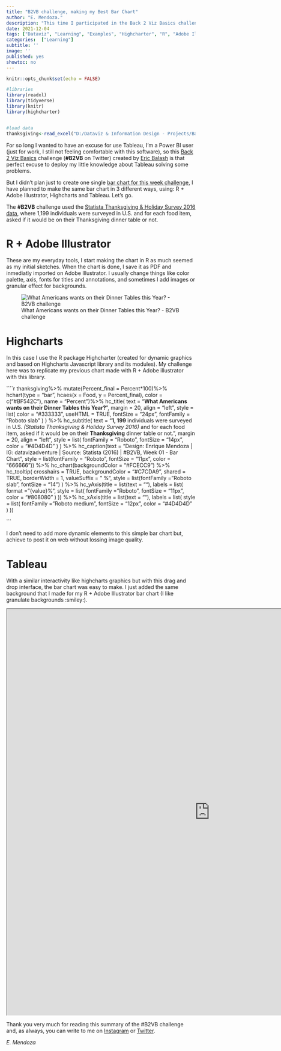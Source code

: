 ```yaml
---
title: "B2VB challenge, making my Best Bar Chart"
author: "E. Mendoza."
description: "This time I participated in the Back 2 Viz Basics challenge making my Best Bar Chart for the week 01, using  the Statista Thanksgiving & Holiday Survey 2016 data."
date: 2021-12-04
tags: ["Dataviz", "Learning", "Examples", "Highcharter", "R", "Adobe Illustrator", "Challenge", "B2VB"]
categories:  ["Learning"]
subtitle: ''
image: ''
published: yes
showtoc: no
---
```



```r
knitr::opts_chunk$set(echo = FALSE)

#libraries
library(readxl)
library(tidyverse)
library(knitr)
library(highcharter)


#load data
thanksgiving<-read_excel("D:/Dataviz & Information Design - Projects/Back2VizBasics/Week 01/Data/01 - Preview - Build Your Best Bar Chart.xlsx", sheet =1)
```

For so long I wanted to have an excuse for use Tableau, I'm a Power BI user (just for work, I still not feeling comfortable with this software), so this [Back 2 Viz Basics](https://www.thetableaustudentguide.com/vizbasics) challenge (**#B2VB** on Twitter) created by [Eric Balash](https://twitter.com/ReadySetData) is that perfect excuse to deploy my little knowledge about Tableau solving some problems.

But I didn't plan just to create one single [bar chart for this week challenge](https://data.world/back2vizbasics/2021teaser-build-your-best-bar-chart), I have planned to make the same bar chart in 3 different ways, using: R + Adobe Illustrator, Highcharts and Tableau. Let's go.

The **#B2VB** challenge used the [Statista Thanksgiving & Holiday Survey 2016 data](https://www.statista.com/study/24944/thanksgiving-in-the-us-statista-dossier/), where 1,199 individuals were surveyed in U.S. and for each food item, asked if it would be on their Thanksgiving dinner table or not.

# R + Adobe Illustrator

These are my everyday tools, I start making the chart in R as much seemed as my initial sketches. When the chart is done, I save it as PDF and inmediatly imported on Adobe Illustrator. I usually change things like color palette, axis, fonts for titles and annotations, and sometimes I add images or granular effect for backgrounds.

![What Americans wants on their Dinner Tables this Year? - B2VB challenge](\content\post\2021-04-12-B2VB-week01-thanksgiving-bar-chart\Thanksgiving.png)

# Highcharts

In this case I use the R package Highcharter (created for dynamic graphics and based on Highcharts Javascript library and its modules). My challenge here was to replicate my previous chart made with R + Adobe illustrator with this library.

````r

thanksgiving%>%
  mutate(Percent_final = Percent*100)%>%
  hchart(type = "bar",
         hcaes(x = Food, y = Percent_final),
         color = c("#BF542C"),
         name = "Percent")%>%
  hc_title(
    text = "<b>What Americans wants on their Dinner Tables this Year?</b>",
    margin = 20,
    align = "left",
    style = list(
      color = "#333333",
      useHTML = TRUE,
      fontSize = "24px",
      fontFamily = "Roboto slab"
    )
  ) %>%
  hc_subtitle(
    text = "<b>1, 199</b> individuals were surveyed in U.S. <i>(Statista Thanksgiving & Holiday Survey 2016)</i> and for each food item, asked if it would be on  their <b>Thanksgiving</b> dinner table or not.",
    margin = 20,
    align = "left",
    style = list(
      fontFamily = "Roboto",
      fontSize = "14px",
      color = "#4D4D4D"
    )
  ) %>%
  hc_caption(text = "Design: Enrique Mendoza | IG: datavizadventure | Source: Statista (2016) | #B2VB, Week 01 - Bar Chart",
             style = list(fontFamily = "Roboto", fontSize = "11px", color = "666666")) %>%
  hc_chart(backgroundColor = "#FCECC9") %>%
  hc_tooltip(
    crosshairs = TRUE,
    backgroundColor = "#C7CDA9",
    shared = TRUE,
    borderWidth = 1,
    valueSuffix = " %",
    style = list(fontFamily = "Roboto slab", fontSize = "14")
  ) %>%
  hc_yAxis(title = list(text = ""),
           labels = list(
             format = "{value}%",
             style = list(
               fontFamily = "Roboto",
               fontSize = "11px",
               color = "#808080"
             )
           )) %>%
  hc_xAxis(title = list(text = ""), labels = list(
    style = list(
      fontFamily = "Roboto medium",
      fontSize = "12px",
      color = "#4D4D4D"
    ) 
  ))

```

I don't need to add more dynamic elements to this simple bar chart but, achieve to post it on web without lossing image quality. 

# Tableau

With a similar interactivity like highcharts graphics but with this drag and drop interface, the bar chart was easy to make. I just added the same background that I made for my R + Adobe Illustrator bar chart (I like granulate backgrounds :smiley:).

<iframe src="https://public.tableau.com/views/B2VBchallenge-Week01/Dashboard1??:showVizHome=no&:embed=true" width="1080" height="1080"></iframe>

Thank you very much for reading this summary of the #B2VB challenge and, as always, you can write to me on [Instagram](https://www.instagram.com/datavizadventure/) or [Twitter](https://twitter.com/DatavizAdventuR).

*E. Mendoza*
